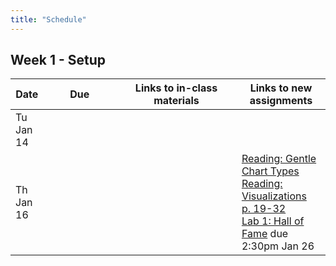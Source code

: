 ```yaml
---
title: "Schedule"
---
```


## Week 1 - Setup

| Date  | Due              | Links to in-class materials | Links to new assignments |
|-------|------------------|-----------------------------|----------------------|
|Tu Jan 14||||
|Th Jan 16|||[Reading: Gentle Chart Types](https://chartio.com/learn/charts/essential-chart-types-for-data-visualization/) </br> [Reading: Visualizations p. 19-32](https://ebookcentral.proquest.com/lib/allegheny-ebooks/reader.action?docID=427614) </br> [Lab 1: Hall of Fame](https://classroom.github.com/a/36z5eOtg) due 2:30pm Jan 26|

<!-- ## Week 2 - Intro to Visualization in Sheets

| Date  | Due              | Links to in-class materials | Links to new assignments |
|-------|------------------|-----------------------------|----------------------|
|M Jan 22|[Reading: Gentle Chart Types](https://chartio.com/learn/charts/essential-chart-types-for-data-visualization/) </br> [Reading: Visualizations p. 19-32](https://ebookcentral.proquest.com/lib/allegheny-ebooks/reader.action?docID=427614)|[Slides: Intro to Visualizations](https://github.com/allegheny-college-cmpsc-105-spring-2024/course-materials/blob/main/notes/20240122-introduction-to-visualizations.pdf) ||
|W Jan 24||[Slides: Organization and Transformation](https://github.com/allegheny-college-cmpsc-105-spring-2024/course-materials/blob/main/notes/20240124-data-transformation-organization.pdf) ||
|F Jan 26|Lightning talks 11-11:50am <br> [Lab 1: Hall of Fame](https://classroom.github.com/a/36z5eOtg) due 2:30pm||[Lab 2: Dot to dot](https://classroom.github.com/a/0Kb-l_iO) due Feb 2 at 2:30pm|

## Week 3 - Transformations

| Date  | Due              | Links to in-class materials | Links to new assignments |
|-------|------------------|-----------------------------|----------------------|
|M Jan 29||[Slides: Tranformations Continued](https://github.com/allegheny-college-cmpsc-105-spring-2024/course-materials/blob/main/notes/20240129-transformations-continued.pdf)||
|W Jan 31||[Colab: Installation Instructions](https://colab.research.google.com/github/allegheny-college-cmpsc-105-spring-2024/course-materials/blob/main/notes/20240131_colab_intro.ipynb)||
|F Feb 02|||[Reading: File Naming](https://uq.pressbooks.pub/digital-essentials-data-and-files/chapter/file-naming-and-formats/) <br> [Reading: File Systems All Sections](https://e115.engr.ncsu.edu/file-systems/) <br> [Lab 3: Dot to do ipynb](https://classroom.github.com/a/igLOWZ-h) due Feb 9 at 2:30pm|

## Week 4 - Storytelling

| Date  | Due              | Links to in-class materials | Links to new assignments |
|-------|------------------|-----------------------------|----------------------|
|M Feb 05||[Slides: File Organization](https://github.com/allegheny-college-cmpsc-105-spring-2024/course-materials/blob/main/notes/20240205-file-system-review.pdf)||
|W Feb 07|[Reading: File Naming](https://uq.pressbooks.pub/digital-essentials-data-and-files/chapter/file-naming-and-formats/) <br> [Reading: File Systems All Sections](https://e115.engr.ncsu.edu/file-systems/)|[Slides: Data Storytelling](https://github.com/allegheny-college-cmpsc-105-spring-2024/course-materials/blob/main/notes/20240207-data-storytelling.pdf)|[Reading: Storytelling Music Example p. 1-7](https://journals.sagepub.com/doi/epdf/10.2190/EM.31.1.c)|
|F Feb 09|[Lab 2: Dot to dot](https://classroom.github.com/a/0Kb-l_iO) due at 2:30pm <br> [Lab 3: Dot to dot ipynb](https://classroom.github.com/a/igLOWZ-h) due at 2:30pm|[Colab: Vocal Analysis](https://colab.research.google.com/github/allegheny-college-cmpsc-105-spring-2024/course-materials/blob/main/notes/20240209_voice_analysis.ipynb)|[Reading: Science & Story p. 8-14](https://allegheny.alma.exlibrisgroup.com/discovery/openurl?institution=01ACO_INST&rfr_id=info:sid%2Fsummon&rft_dat=ie%3D51154733620003906,ie%3D5159145450003906,ie%3D2148230190003906,language%3DEN&svc_dat=CTO&u.ignore_date_coverage=true&vid=01ACO_INST:Services) <br> [Lab 4: Voice Analysis](https://classroom.github.com/a/fJEPT6I4) due Feb 16th at 11:59pm|

## Week 5 - Google Analytics

| Date  | Due              | Links to in-class materials | Links to new assignments |
|-------|------------------|-----------------------------|----------------------|
|M Feb 12|||[Reading: General Storytelling](https://clauswilke.com/dataviz/telling-a-story.html)|
|W Feb 14|[Reading: Storytelling Music Example p. 1-7](https://journals.sagepub.com/doi/epdf/10.2190/EM.31.1.c)|[Slides: Google Analytics by OBC](https://github.com/CMPSC-301-Allegheny-College-Spring-2023/classDocs/blob/main/lessons/02/02week_cs301_24Jan2023_googleAnalytics.pdf)|[Reading: Storytelling Business Example](https://mitsloan.mit.edu/ideas-made-to-matter/next-chapter-analytics-data-storytelling)|
|F Feb 16|[Lab 4: Voice Analysis](https://classroom.github.com/a/fJEPT6I4) due 11:59 pm||[Lab 5: Resto Google Analytics](https://classroom.github.com/a/RbaYQTOJ) due F Feb 23 at 11:59pm|

## Week 6 - Dashboards

| Date  | Due              | Links to in-class materials | Links to new assignments |
|-------|------------------|-----------------------------|----------------------|
|M Feb 19||||
|W Feb 21||[Slides: Dashboards](https://github.com/allegheny-college-cmpsc-105-spring-2024/course-materials/blob/main/notes/20240221-dashboards.pdf)||
|F Feb 23|[Lab 5: Resto Google Analytics](https://classroom.github.com/a/RbaYQTOJ) due F Feb 23 at 11:59pm|||

## Week 7 - Introduction to Numpy

| Date  | Due              | Links to in-class materials | Links to new assignments |
|-------|------------------|-----------------------------|----------------------|
|M Feb 26||||
|W Feb 28||Intro to numpy||
|F Mar 01||[Slides: transformations in numpy](https://github.com/allegheny-college-cmpsc-105-spring-2024/course-materials/blob/main/notes/20240301-transformations-in-numpy.pdf)|[Reading: Describing Data p. 17-46](https://ebookcentral.proquest.com/lib/allegheny-ebooks/reader.action?docID=1729064&ppg=31)|

## Spring Break

## Week 8 - Stats

| Date  | Due              | Links to in-class materials | Links to new assignments |
|-------|------------------|-----------------------------|----------------------|
|M Mar 11|[Reading: Describing Data p. 17-46](https://ebookcentral.proquest.com/lib/allegheny-ebooks/reader.action?docID=1729064&ppg=31)|[Slides: data descriptors in numpy](https://github.com/allegheny-college-cmpsc-105-spring-2024/course-materials/blob/main/notes/20240311-describing-data-in-numpy.pdf)|[Lab 6: Data Descriptors in Numpy](https://classroom.github.com/a/yx1xFxym) due March 18th at 11am|
|W Mar 13|||[Reading: Preparing Data Tables p. 47-59](https://ebookcentral.proquest.com/lib/allegheny-ebooks/reader.action?docID=1729064&ppg=61)|
|F Mar 15||[Slides: distributions intro](https://github.com/allegheny-college-cmpsc-105-spring-2024/course-materials/blob/main/notes/20240315-distributions-intro.pdf)||

## Week 9 - Stats Continued

| Date  | Due              | Links to in-class materials | Links to new assignments |
|-------|------------------|-----------------------------|----------------------|
|M Mar 18|[Lab 6: Data Descriptors in Numpy](https://classroom.github.com/a/yx1xFxym) due at 11am|[Slides: confidence interval, hypothesis testing](https://github.com/allegheny-college-cmpsc-105-spring-2024/course-materials/blob/main/notes/20240318-hypothesis-testing.pdf)||
|W Mar 20|[Reading: Preparing Data Tables p. 47-59](https://ebookcentral.proquest.com/lib/allegheny-ebooks/reader.action?docID=1729064&ppg=61)|[Slides: hypothesis testing continued](https://github.com/allegheny-college-cmpsc-105-spring-2024/course-materials/blob/main/notes/20240320-hypothesis-testing-continued.pdf)||
|F Mar 22||[Board: Matplotlib Intro]|[Lab 7: Testing Hypotheses](https://classroom.github.com/a/gnvNGjAL) due March 29th at 11:59pm|

## Week 10 - Matplotlib

| Date  | Due              | Links to in-class materials | Links to new assignments |
|-------|------------------|-----------------------------|----------------------|
|M Mar 25||[Board: Logical Indexing]||
|W Mar 27||[Code: matplotlib formatting](https://github.com/allegheny-college-cmpsc-105-spring-2024/course-materials/blob/main/notes/20240327-matplotlib-formatting.py)||
|F Mar 29|[Lab 7: Testing Hypotheses](https://classroom.github.com/a/gnvNGjAL) due March at 11:59pm||[Lab 8: Matplotlib](https://classroom.github.com/a/UlUzGaDt) due April 5 at 11:59pm|

## Week 11 - Linear Relationships

| Date  | Due              | Links to in-class materials | Links to new assignments |
|-------|------------------|-----------------------------|----------------------|
|M Apr 01||[Slides: Correlation and Regression](https://github.com/allegheny-college-cmpsc-105-spring-2024/course-materials/blob/main/notes/20240401-correlation-regression.pdf)|[Reading: Correlation p. 69-71](https://ebookcentral.proquest.com/lib/allegheny-ebooks/reader.action?docID=1729064&ppg=83)|
|W Apr 03||||
|F Apr 05|[Lab 8: Matplotlib](https://classroom.github.com/a/UlUzGaDt) due at 11:59pm|||

## Week 12 - Tableau Public

| Date  | Due              | Links to in-class materials | Links to new assignments |
|-------|------------------|-----------------------------|----------------------|
|M Apr 08||[Biased and Unbiased Slopes]||
|W Apr 10||Tableau Public - first exploration||
|F Apr 12||Tableau Public - overfitting |[Lab 9: Songdata Correlations](https://classroom.github.com/a/VfrKh8M7) due Apr 19 at 11:59pm|

## Week 13 - Project Consultation

| Date  | Due              | Links to in-class materials | Links to new assignments |
|-------|------------------|-----------------------------|----------------------|
|M Apr 15||||
|W Apr 17||||
|F Apr 19|[Lab 9: Songdata Correlations](https://classroom.github.com/a/VfrKh8M7) due at 11:59pm|[Initial Project Meetings](https://docs.google.com/spreadsheets/d/1PQoFkdfPZGWLfPZzknpVNqdnq6-bgphOttl5uiCnWKU/edit?usp=sharing)||

## Week 14 - Project Consultation

| Date  | Due              | Links to in-class materials | Links to new assignments |
|-------|------------------|-----------------------------|----------------------|
|M Apr 22||||
|W Apr 24|||[Project Repo: Data Insight](https://classroom.github.com/a/pojZiZlA) due May 7 at 11:59am|
|F Apr 26 class||[Department Survey](https://forms.gle/KhXfL4juCt7VPegRA) <br> [RSE Survey](https://allegheny.instructure.com/courses/10873/external_tools/1268)||
|F Apr 26 lab|[Checkpoint Presentations](https://docs.google.com/spreadsheets/d/1PQoFkdfPZGWLfPZzknpVNqdnq6-bgphOttl5uiCnWKU/edit?usp=sharing)|||

## Week 15 - Project Consultation

| Date  | Due              | Links to in-class materials | Links to new assignments |
|-------|------------------|-----------------------------|----------------------|
|M Apr 29|[Checkpoint Presentations](https://docs.google.com/spreadsheets/d/1PQoFkdfPZGWLfPZzknpVNqdnq6-bgphOttl5uiCnWKU/edit?usp=sharing)|||

## Final Project Due

| Date  | Due              | Links to in-class materials | Links to new assignments |
|-------|------------------|-----------------------------|----------------------|
|Tu May 07|[Project Repo: Data Insight](https://classroom.github.com/a/pojZiZlA) due at 11:59am||| -->
